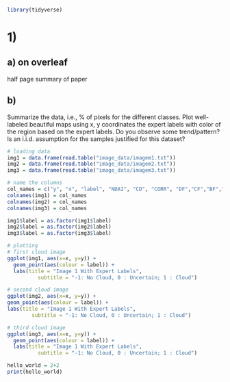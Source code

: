 ```r
library(tidyverse)
```

# 1)

## a) on overleaf

half page summary of paper

## b)

Summarize the data, i.e., % of pixels for the different classes. Plot well-labeled beautiful maps using x, y coordinates the expert labels with color of the region based on the expert labels. Do you observe some trend/pattern? Is an i.i.d. assumption for the samples justified for this dataset?

```r
# loading data 
img1 = data.frame(read.table("image_data/imagem1.txt"))
img2 = data.frame(read.table("image_data/imagem2.txt"))
img3 = data.frame(read.table("image_data/imagem3.txt"))

# name the columns  
col_names = c("y", "x", "label", "NDAI", "CD", "CORR", "DF","CF","BF","AF","AN")
colnames(img1) = col_names
colnames(img2) = col_names
colnames(img3) = col_names

img1$label = as.factor(img1$label)
img2$label = as.factor(img2$label)
img3$label = as.factor(img3$label)
```

```r
# plotting 
# first cloud image 
ggplot(img1, aes(x=x, y=y)) + 
  geom_point(aes(colour = label)) +
  labs(title = "Image 1 With Expert Labels",
          subtitle = "-1: No Cloud, 0 : Uncertain; 1 : Cloud")

# second cloud image 
ggplot(img2, aes(x=x, y=y)) + 
geom_point(aes(colour = label)) +
labs(title = "Image 1 With Expert Labels",
        subtitle = "-1: No Cloud, 0 : Uncertain; 1 : Cloud")

# third cloud image 
ggplot(img3, aes(x=x, y=y)) + 
  geom_point(aes(colour = label)) +
  labs(title = "Image 1 With Expert Labels",
          subtitle = "-1: No Cloud, 0 : Uncertain; 1 : Cloud")
```

```r
hello_world = 2+2
print(hello_world)
```
